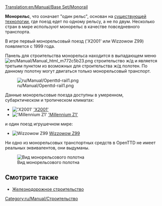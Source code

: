 [[Translation:en/Manual/Base Set/Monorail]]
{{ru/Manual/Base Set/Типы железных дорог}}

'''Монорельс''', что означает "один рельс", основан на [https://www.wikipedia.org/wiki/ru:Монорельс существующей технологии], где поезд едет по одному рельсу, а не по двум. Несколько стран в мире используют монорельс в качестве повседневного транспорта.

В игре первый монорельсовый поезд ('X2001' или Wizzowow Z99) появляется с 1999 года.

Панель для строительства монорельса находится в выпадающем меню [[File:en/Manual/Manual html m772c5b23.png]] строительство ж/д и является третьим пунктом из возможных для строительства ж/д полотен. По данному полотну могут двигаться только монорельсовый транспорт.

[[File:ru/Manual/Openttd-rail1.png|none]]

Данные монорельсовые поезда доступны в умеренном, субарктическом и тропическом климатах:
*[[File:en/Manual/Base Set/Trains/X2001.png|'X2001']] [[ru/Manual/Base Set/Trains/X2001|'X2001']]
*[[File:en/Manual/Base Set/Trains/Millenniumz1.png|'Millennium Z1']] [[ru/Manual/Base Set/Trains/Millennium Z1|'Millennium Z1']]
и один поезд игрушечном мире:
*[[File:en/Manual/Base Set/Trains/Wizzowowz99.png|Wizzowow Z99]] [[ru/Manual/Base Set/Trains/Wizzowow Z99|Wizzowow Z99]]

Ни одно из монорельсовых транспортных средств в OpenTTD не имеет реальных эквивалентов, они выдуманы.

[[File:en/Manual/Base Set/MonorialTemp.png|none|frame|Вид монорельсового полотна]]

==Смотрите также==
*[[ru/Manual/Железнодорожное строительство|Железнодорожное строительство]]

[[Category:ru/Manual/Строительство]]